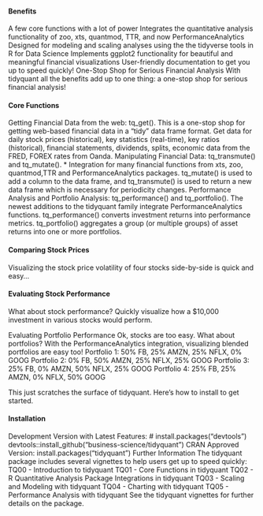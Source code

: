 #### Benefits
A few core functions with a lot of power
Integrates the quantitative analysis functionality of zoo, xts, quantmod, TTR, and now PerformanceAnalytics
Designed for modeling and scaling analyses using the the tidyverse tools in R for Data Science
Implements ggplot2 functionality for beautiful and meaningful financial visualizations
User-friendly documentation to get you up to speed quickly!
One-Stop Shop for Serious Financial Analysis
With tidyquant all the benefits add up to one thing: a one-stop shop for serious financial analysis!

#### Core Functions
Getting Financial Data from the web: tq_get(). This is a one-stop shop for getting web-based financial data in a “tidy” data frame format. Get data for daily stock prices (historical), key statistics (real-time), key ratios (historical), financial statements, dividends, splits, economic data from the FRED, FOREX rates from Oanda.
Manipulating Financial Data: tq_transmute() and tq_mutate(). 
* Integration for many financial functions from xts, zoo, quantmod,TTR and PerformanceAnalytics packages. tq_mutate() is used to add a column to the data frame, and tq_transmute() is used to return a new data frame which is necessary for periodicity changes.
Performance Analysis and Portfolio Analysis: tq_performance() and tq_portfolio(). The newest additions to the tidyquant family integrate PerformanceAnalytics functions. tq_performance() converts investment returns into performance metrics. tq_portfolio() aggregates a group (or multiple groups) of asset returns into one or more portfolios.

#### Comparing Stock Prices
Visualizing the stock price volatility of four stocks side-by-side is quick and easy…

#### Evaluating Stock Performance
What about stock performance? Quickly visualize how a $10,000 investment in various stocks would perform.

Evaluating Portfolio Performance
Ok, stocks are too easy. What about portfolios? With the PerformanceAnalytics integration, visualizing blended portfolios are easy too!
Portfolio 1: 50% FB, 25% AMZN, 25% NFLX, 0% GOOG
Portfolio 2: 0% FB, 50% AMZN, 25% NFLX, 25% GOOG
Portfolio 3: 25% FB, 0% AMZN, 50% NFLX, 25% GOOG
Portfolio 4: 25% FB, 25% AMZN, 0% NFLX, 50% GOOG

This just scratches the surface of tidyquant. Here’s how to install to get started.

####  Installation
Development Version with Latest Features:
# install.packages("devtools")
devtools::install_github("business-science/tidyquant")
CRAN Approved Version:
install.packages("tidyquant")
Further Information
The tidyquant package includes several vignettes to help users get up to speed quickly:
TQ00 - Introduction to tidyquant 
TQ01 - Core Functions in tidyquant 
TQ02 - R Quantitative Analysis Package Integrations in tidyquant 
TQ03 - Scaling and Modeling with tidyquant 
TQ04 - Charting with tidyquant 
TQ05 - Performance Analysis with tidyquant 
See the tidyquant vignettes for further details on the package.
